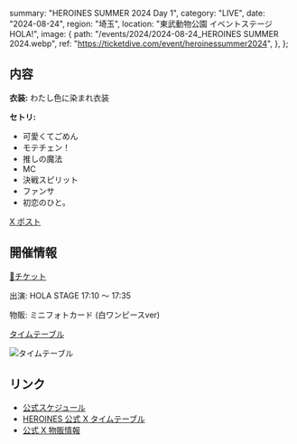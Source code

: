   summary: "HEROINES SUMMER 2024 Day 1",
  category: "LIVE",
  date: "2024-08-24",
  region: "埼玉",
  location: "東武動物公園 イベントステージ HOLA!",
  image: {
    path: "/events/2024/2024-08-24_HEROINES SUMMER 2024.webp",
    ref: "https://ticketdive.com/event/heroinessummer2024",
  },
};

## 内容

**衣装:** わたし色に染まれ衣装

**セトリ:**

- 可愛くてごめん
- モテチェン！
- 推しの魔法
- MC
- 決戦スピリット
- ファンサ
- 初恋のひと。

[X ポスト](https://x.com/Mikuru_hositani/status/1827282823994352118)

## 開催情報

[🎫チケット](https://ticketdive.com/event/heroinessummer2024)

出演: HOLA STAGE 17:10 ～ 17:35

物販: ミニフォトカード (白ワンピースver)

[タイムテーブル](https://x.com/heroines_idol/status/1822247031710343567)

![タイムテーブル](/events/2024/2024-08-24_HEROINES%20SUMMER%202024%20Day1%20タイムテーブル.jpg)

## リンク

- [公式スケジュール](https://takanenonadeshiko.jp/events/event/heroines-summer-2024/)
- [HEROINES 公式 X タイムテーブル](https://x.com/heroines_idol/status/1822247031710343567)
- [公式 X 物販情報](https://x.com/takanenofficial/status/1826982854842368075)
